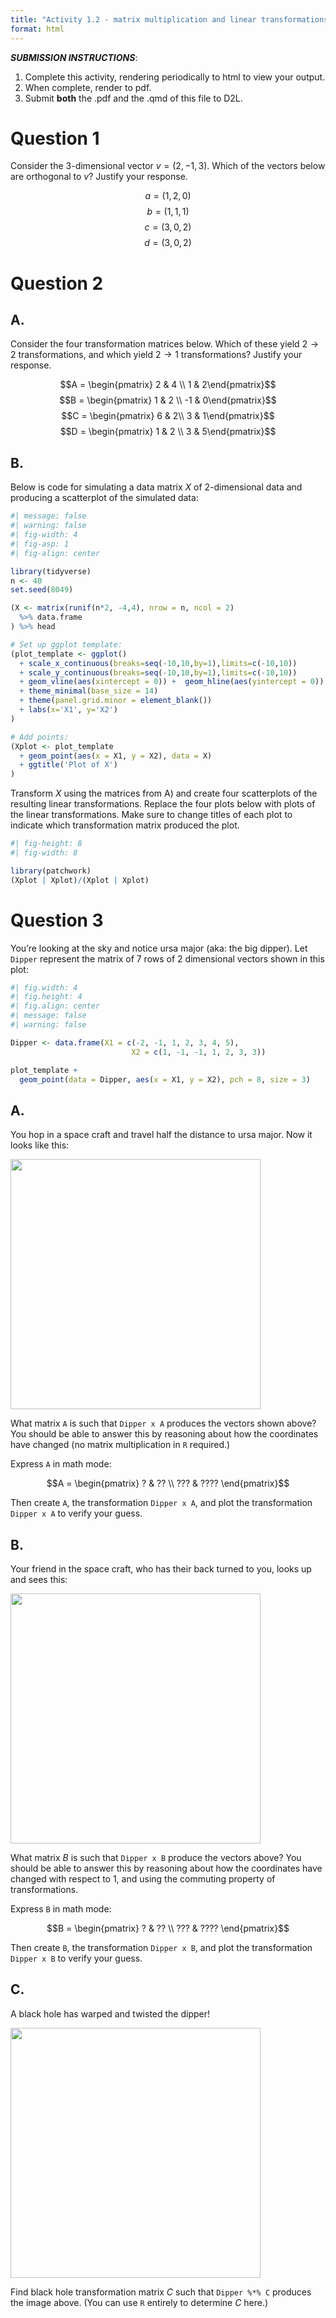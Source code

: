 ```yaml
---
title: "Activity 1.2 - matrix multiplication and linear transformations"
format: html
---
```




***SUBMISSION INSTRUCTIONS***:

1.  Complete this activity, rendering periodically to html to view your output.
2.  When complete, render to pdf. 
3.  Submit **both** the .pdf and the .qmd of this file to D2L.

# Question 1

Consider the 3-dimensional vector $v = (2,-1,3)$.  Which of the vectors below are orthogonal to $v$?  Justify your response.

$$a = (1,2,0)$$
$$b = (1,1,1)$$
$$c = (3,0,2)$$
$$d = (3,0,2)$$

# Question 2

## A. 

Consider the four transformation matrices below.  Which of these yield $2 \rightarrow 2$ transformations, and which yield $2\rightarrow 1$ transformations?  Justify your response.

$$A = \begin{pmatrix} 2 & 4 \\ 1 & 2\end{pmatrix}$$
$$B = \begin{pmatrix} 1 & 2 \\ -1 & 0\end{pmatrix}$$
$$C = \begin{pmatrix} 6 & 2\\ 3 & 1\end{pmatrix}$$
$$D = \begin{pmatrix} 1 & 2 \\ 3 & 5\end{pmatrix}$$

## B. 

Below is code for simulating a data matrix $X$ of 2-dimensional data and producing a scatterplot of the simulated data:

```r
#| message: false
#| warning: false
#| fig-width: 4
#| fig-asp: 1
#| fig-align: center

library(tidyverse)
n <- 40
set.seed(8049)

(X <- matrix(runif(n*2, -4,4), nrow = n, ncol = 2)
  %>% data.frame
) %>% head

# Set up ggplot template: 
(plot_template <- ggplot() 
  + scale_x_continuous(breaks=seq(-10,10,by=1),limits=c(-10,10)) 
  + scale_y_continuous(breaks=seq(-10,10,by=1),limits=c(-10,10))  
  + geom_vline(aes(xintercept = 0)) +  geom_hline(aes(yintercept = 0)) 
  + theme_minimal(base_size = 14)  
  + theme(panel.grid.minor = element_blank()) 
  + labs(x='X1', y='X2')
)

# Add points: 
(Xplot <- plot_template 
  + geom_point(aes(x = X1, y = X2), data = X)
  + ggtitle('Plot of X')
)
```

Transform $X$ using the matrices from A) and create four scatterplots of the resulting linear transformations. Replace the four plots below with plots of the linear transformations.  Make sure to change titles of each plot to indicate which transformation matrix produced the plot.  

```r
#| fig-height: 8
#| fig-width: 8

library(patchwork)
(Xplot | Xplot)/(Xplot | Xplot)
```



# Question 3

You're looking at the sky and notice ursa major (aka: the big dipper). Let `Dipper` represent the matrix of 7 rows of 2 dimensional vectors shown in this plot:

```r
#| fig.width: 4
#| fig.height: 4
#| fig.align: center
#| message: false
#| warning: false

Dipper <- data.frame(X1 = c(-2, -1, 1, 2, 3, 4, 5), 
                           X2 = c(1, -1, -1, 1, 2, 3, 3)) 

plot_template + 
  geom_point(data = Dipper, aes(x = X1, y = X2), pch = 8, size = 3)

```



## A.

You hop in a space craft and travel half the distance to ursa major. Now it looks like this:

![](images/clipboard-2699038329.png){fig-align="center" width="400" height="400"}

What matrix `A` is such that `Dipper x A` produces the vectors shown above? You should be able to answer this by reasoning about how the coordinates have changed (no matrix multiplication in `R` required.)

Express `A` in math mode:

$$A = \begin{pmatrix} ? & ?? \\ 
                      ??? & ????
                      \end{pmatrix}$$

Then create `A`, the transformation `Dipper x A`, and plot the transformation `Dipper x A` to verify your guess.

## B.

Your friend in the space craft, who has their back turned to you, looks up and sees this:

![](images/clipboard-1822713031.png){fig-align="center" width="400"}

What matrix $B$ is such that `Dipper x B` produce the vectors above? You should be able to answer this by reasoning about how the coordinates have changed with respect to 1, and using the commuting property of transformations.

Express `B` in math mode:

$$B = \begin{pmatrix} ? & ?? \\ 
                      ??? & ????
                      \end{pmatrix}$$

Then create `B`, the transformation `Dipper x B`, and plot the transformation `Dipper x B` to verify your guess.

## C.

A black hole has warped and twisted the dipper!

![](images/clipboard-2842492018.png){fig-align="center" width="400"}

Find black hole transformation matrix $C$ such that `Dipper %*% C` produces the image above.  (You can use `R` entirely to determine $C$ here.)
